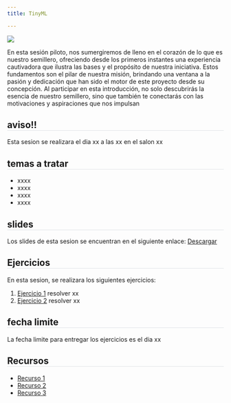 ```yaml
---
title: TinyML

---
```

<style>* {overflow: visible;}     h2{
        border-bottom: 1px solid #dee2e6 !important;
    }
    </style>

::: {layout="[35,65]"}

![](../images/sesiones/sesion1.jpg)

En esta sesión piloto, nos sumergiremos de lleno en el corazón de lo que es nuestro semillero, ofreciendo desde los primeros instantes una experiencia cautivadora que ilustra las bases y el propósito de nuestra iniciativa. Estos fundamentos son el pilar de nuestra misión, brindando una ventana a la pasión y dedicación que han sido el motor de este proyecto desde su concepción. Al participar en esta introducción, no solo descubrirás la esencia de nuestro semillero, sino que también te conectarás con las motivaciones y aspiraciones que nos impulsan
:::

:::{.callout-tip}
## aviso!!
Esta sesion se realizara el dia xx a las xx en el salon xx
:::

## temas a tratar

* xxxx
* xxxx
* xxxx
* xxxx

## slides


Los slides de esta sesion se encuentran en el siguiente enlace:
[Descargar](../slides/sesion1.pdf)

## Ejercicios

En esta sesion, se realizara los siguientes ejercicios:

1. [Ejercicio 1](../ejercicios/ejercicio1.md) resolver xx
2. [Ejercicio 2](../ejercicios/ejercicio2.md) resolver xx

::: {.callout-warning}
## fecha limite

La fecha limite para entregar los ejercicios es el dia xx
:::

## Recursos

* [Recurso 1](../recursos/recurso1.md)
* [Recurso 2](../recursos/recurso2.md)
* [Recurso 3](../recursos/recurso3.md)